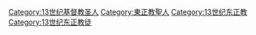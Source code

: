 [[Category:13世纪基督教圣人|Category:13世纪基督教圣人]]
[[Category:東正教聖人|Category:東正教聖人]]
[[Category:13世纪东正教|Category:13世纪东正教]]
[[Category:13世纪东正教徒|Category:13世纪东正教徒]]